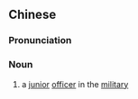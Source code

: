{{also|小将}}
==Chinese==
{{zh-forms|s=小将}}

===Pronunciation===
{{zh-pron
|m=xiǎojiàng
|mn=sió-chiòng
|cat=n
}}

===Noun===
{{zh-noun}}

# {{lb|zh|archaic}} a [[junior]] [[officer]] in the [[military]]